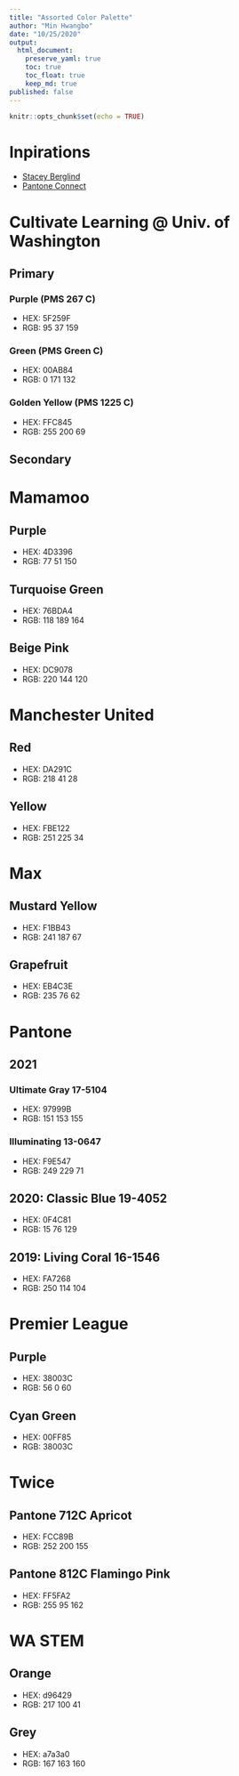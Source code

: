```yaml
---
title: "Assorted Color Palette"
author: "Min Hwangbo"
date: "10/25/2020"
output:
  html_document:
    preserve_yaml: true
    toc: true
    toc_float: true
    keep_md: true
published: false
---
```


```r
knitr::opts_chunk$set(echo = TRUE)
```

# Inpirations
* [Stacey Berglind](https://www.linkedin.com/in/staceyberglind/)
* [Pantone Connect](https://connect.pantone.com/)

# Cultivate Learning @ Univ. of Washington
## Primary
### Purple (PMS 267 C)
* HEX: 5F259F
* RGB: 95 37 159

### Green (PMS Green C)
* HEX: 00AB84
* RGB: 0 171 132

### Golden Yellow (PMS 1225 C)
* HEX: FFC845
* RGB: 255 200 69

## Secondary

# Mamamoo
## Purple
* HEX: 4D3396
* RGB: 77 51 150

## Turquoise Green
* HEX: 76BDA4
* RGB: 118 189 164

## Beige Pink
* HEX: DC9078
* RGB: 220 144 120

# Manchester United
## Red
* HEX: DA291C
* RGB: 218 41 28

## Yellow
* HEX: FBE122
* RGB: 251 225 34

# Max
## Mustard Yellow
* HEX: F1BB43
* RGB: 241 187 67

## Grapefruit
* HEX: EB4C3E
* RGB: 235 76 62
  
# Pantone
## 2021

### Ultimate Gray 17-5104
* HEX: 97999B
* RGB: 151 153 155

### Illuminating 13-0647
* HEX: F9E547
* RGB: 249 229 71

## 2020: Classic Blue 19-4052
* HEX: 0F4C81
* RGB: 15 76 129

## 2019: Living Coral 16-1546
* HEX: FA7268
* RGB: 250 114 104

# Premier League
## Purple
* HEX: 38003C
* RGB: 56 0 60

## Cyan Green
* HEX: 00FF85
* RGB: 38003C

# Twice
## Pantone 712C Apricot
* HEX: FCC89B
* RGB: 252 200 155

## Pantone 812C Flamingo Pink
* HEX: FF5FA2
* RGB: 255 95 162

# WA STEM
## Orange
* HEX: d96429
* RGB: 217 100 41

## Grey
* HEX: a7a3a0
* RGB: 167 163 160